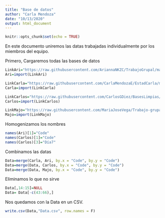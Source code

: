 ```yaml
---
title: "Base de datos"
author: "Carla Mendoza"
date: "10/13/2020"
output: html_document
---
```


```r
knitr::opts_chunk$set(echo = TRUE)
```

En este documento uniremos las datas trabajadas individualmente por los miembros del equipo.

Primero, Cargaremos todas las bases de datos
```r
LinkAri="https://raw.githubusercontent.com/AriannaNKZC/TrabajoGrupal/master/Entregables/Data_Final.csv"
Ari=import(LinkAri)

LinkCarla="https://raw.githubusercontent.com/CarlaMendozaE/EstadCarla/master/Carla.csv"
Carla=import(LinkCarla)

LinkCarlos="https://raw.githubusercontent.com/CarlosGDiez/BasesLimpias/master/dataFINAL.csv"
Carlos=import(LinkCarlos)

LinkMajo="https://raw.githubusercontent.com/MariaJoseVega/Trabajo-grupal-2020.2/master/DORIME.csv"
Majo=import(LinkMajo)
```

Homogenizamos los nombres
```r
names(Ari)[1]="Code"
names(Carlos)[1]="Code"
names(Carlos)[3]="Día7"
```

Combinamos las datas
```r
Data=merge(Carla, Ari, by.x = "Code", by.y = "Code")
Data=merge(Data, Carlos, by.x = "Code", by.y = "Code")
Data=merge(Data, Majo, by.x = "Code", by.y = "Code")
```

Eliminamos lo que no sirve
```r
Data[,14:15]=NULL
Data= Data[-c(43:66),]
```

Nos quedamos con la Data en un CSV.
```r
write.csv(Data,"Data.csv", row.names = F)
```

